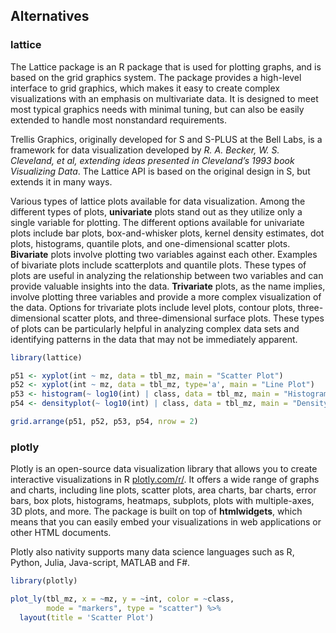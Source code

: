 ## Alternatives

### lattice {-}
The Lattice package is an R package that is used for plotting graphs, and is based on the grid graphics system. The package provides a high-level interface to grid graphics, which makes it easy to create complex visualizations with an emphasis on multivariate data. It is designed to meet most typical graphics needs with minimal tuning, but can also be easily extended to handle most nonstandard requirements.

Trellis Graphics, originally developed for S and S-PLUS at the Bell Labs, is a framework for data visualization developed by *R. A. Becker, W. S. Cleveland, et al, extending ideas presented in Cleveland’s 1993 book Visualizing Data*. The Lattice API is based on the original design in S, but extends it in many ways. 

Various types of lattice plots available for data visualization. Among the different types of plots, **univariate** plots stand out as they utilize only a single variable for plotting. The different options available for univariate plots include bar plots, box-and-whisker plots, kernel density estimates, dot plots, histograms, quantile plots, and one-dimensional scatter plots. **Bivariate** plots involve plotting two variables against each other. Examples of bivariate plots include scatterplots and quantile plots. These types of plots are useful in analyzing the relationship between two variables and can provide valuable insights into the data. **Trivariate** plots, as the name implies, involve plotting three variables and provide a more complex visualization of the data. Options for trivariate plots include level plots, contour plots, three-dimensional scatter plots, and three-dimensional surface plots. These types of plots can be particularly helpful in analyzing complex data sets and identifying patterns in the data that may not be immediately apparent.


```r
library(lattice)

p51 <- xyplot(int ~ mz, data = tbl_mz, main = "Scatter Plot")
p52 <- xyplot(int ~ mz, data = tbl_mz, type='a', main = "Line Plot")
p53 <- histogram(~ log10(int) | class, data = tbl_mz, main = "Histogram")
p54 <- densityplot(~ log10(int) | class, data = tbl_mz, main = "Density Plot")
```

```r
grid.arrange(p51, p52, p53, p54, nrow = 2)
```

### plotly {-}
Plotly is an open-source data visualization library that allows you to create interactive visualizations in R [plotly.com/r/](https://plotly.com/r/). It offers a wide range of graphs and charts, including line plots, scatter plots, area charts, bar charts, error bars, box plots, histograms, heatmaps, subplots, plots with multiple-axes, 3D plots, and more. The package is built on top of **htmlwidgets**, which means that you can easily embed your visualizations in web applications or other HTML documents.

Plotly also nativity supports many data science languages such as R, Python, Julia, Java-script, MATLAB and F#.

```r
library(plotly)
```
```r

plot_ly(tbl_mz, x = ~mz, y = ~int, color = ~class,
        mode = "markers", type = "scatter") %>% 
  layout(title = 'Scatter Plot')
```

